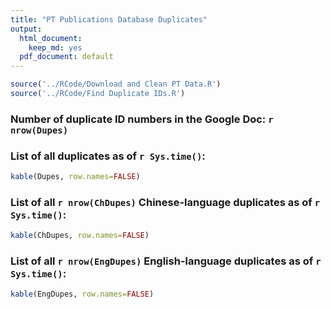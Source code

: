 ```yaml
---
title: "PT Publications Database Duplicates"
output:
  html_document:
    keep_md: yes
  pdf_document: default
---
```



```r
source('../RCode/Download and Clean PT Data.R')
source('../RCode/Find Duplicate IDs.R')
```

### Number of duplicate ID numbers in the Google Doc: `r nrow(Dupes)`

### List of all duplicates as of `r Sys.time()`:

```r
kable(Dupes, row.names=FALSE)
```

### List of all `r nrow(ChDupes)` Chinese-language duplicates as of `r Sys.time()`:

```r
kable(ChDupes, row.names=FALSE)
```

### List of all `r nrow(EngDupes)` English-language duplicates as of `r Sys.time()`:

```r
kable(EngDupes, row.names=FALSE)
```

